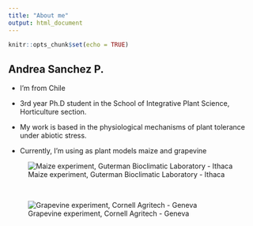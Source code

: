 ```yaml
---
title: "About me"
output: html_document
---
```


```r
knitr::opts_chunk$set(echo = TRUE)
```

## Andrea Sanchez P.

* I'm from Chile

* 3rd year Ph.D student in the School of Integrative Plant Science, Horticulture section.

* My work is based in the physiological mechanisms of plant tolerance under abiotic stress.

* Currently, I'm using as plant models maize and grapevine

![Maize experiment, Guterman Bioclimatic Laboratory - Ithaca](maize.jpg)

<br>

![Grapevine experiment, Cornell Agritech - Geneva](grapevine.jpg)


